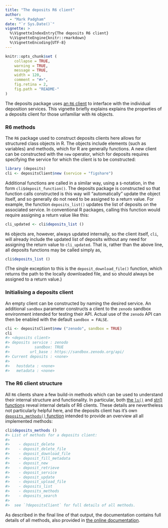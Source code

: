 ```yaml
---
title: "The deposits R6 client"
author: 
  - "Mark Padgham"
date: "`r Sys.Date()`"
vignette: >
  %\VignetteIndexEntry{The deposits R6 client}
  %\VignetteEngine{knitr::rmarkdown}
  %\VignetteEncoding{UTF-8}
---
```


```r
knitr::opts_chunk$set (
    collapse = TRUE,
    warning = TRUE,
    message = TRUE,
    width = 120,
    comment = "#>",
    fig.retina = 2,
    fig.path = "README-"
)
```

The deposits package uses [an `R6` client](https://github.com/r-lib/R6) to
interface with the individual deposition services. This vignette briefly
explains explains the properties of a deposits client for those unfamiliar
with `R6` objects.

### R6 methods

The `R6` package used to construct deposits clients here allows for
structured class objects in R. The objects include elements (such as variables)
and methods, which for R are generally functions. A new client can be
constructed with the `new` operator, which for deposits requires specifying
the service for which the client is to be constructed:

```r
library (deposits)
cli <- depositsClient$new (service = "figshare")
```

Additional functions are called in a similar way, using a `$`-notation, in the
form `cli$deposit_function()`. The deposits package is constructed so that
function calls constructed is this way will "automatically" update the object
itself, and so generally do not need to be assigned to a return value. For
example, the function `deposits_list()` updates the list of deposits on the
associated service. In conventional R packages, calling this function would
require assigning a return value like this:

```r
cli_updated <- cli$deposits_list ()
```

`R6` objects are, however, always updated internally, so the client itself,
`cli`, will already include the updated list of deposits without any need for
assigning the return value to `cli_updated`. That is, rather than the above
line, all deposits functions may be called simply as,

```r
cli$deposits_list ()
```

(The single exception to this is the `deposit_download_file()` function, which
returns the path to the locally downloaded file, and so should always be
assigned to a return value.)


### Initialising a deposits client

An empty client can be constructed by naming the desired service. An additional
`sandbox` parameter constructs a client to the `zenodo` sandbox environment
intended for testing their API. Actual use of the `zenodo` API can then be
enabled with the default `sandbox = FALSE`.

```r
cli <- depositsClient$new ("zenodo", sandbox = TRUE)
cli
#> <deposits client>
#> deposits service : zenodo
#>           sandbox: TRUE
#>         url_base : https://sandbox.zenodo.org/api/
#> Current deposits : <none>
#>
#>   hostdata : <none>
#>   metadata : <none>
```

### The R6 client structure

All `R6` clients share a few build-in methods which can be used to understand
their internal structure and functionality. In particular, both [the
`ls()`](https://stat.ethz.ch/R-manual/R-devel/library/base/html/ls.html) and
[str()
function](https://stat.ethz.ch/R-manual/R-devel/library/utils/html/str.html)s
reveal internal details of R6 clients. These details are nevertheless not
particularly helpful here, and the deposits client has it's own
[`deposits_methods()`
function](https://docs.ropensci.org/deposits/reference/depositsClient.html#method-deposits-methods-)
intended to provide an overview all all implemented methods:

```r
cli$deposits_methods ()
#> List of methods for a deposits client:
#>
#>    - deposit_delete
#>    - deposit_delete_file
#>    - deposit_download_file
#>    - deposit_fill_metadata
#>    - deposit_new
#>    - deposit_retrieve
#>    - deposit_service
#>    - deposit_update
#>    - deposit_upload_file
#>    - deposits_list
#>    - deposits_methods
#>    - deposits_search
#>
#>  see `?depositsClient` for full details of all methods.
```

As described in the final line of that output, the documentation contains full
details of all methods, also provided in [the online
documentation](https://docs.ropensci.org/deposits/reference/depositsClient.html#methods).
